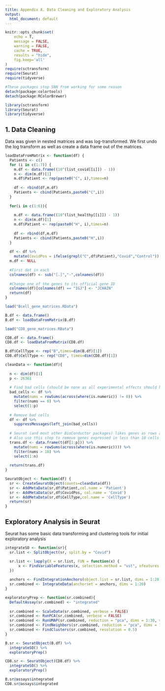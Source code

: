 ```yaml
---
title: Appendix A. Data Cleaning and Exploratory Analysis
output:
  html_document: default
---
```

```r
knitr::opts_chunk$set(
	echo = T,
	message = FALSE,
	warning = FALSE,
	cache = TRUE,
	results = "hide",
	fig.keep='all'
)
require(sctransform)
require(Seurat)
require(tidyverse)

#These packages stop SNN from working for some reason
detach(package:colortools)
detach(package:RColorBrewer)
```

```r
library(sctransform)
library(Seurat)
library(tidyverse)
```


## 1. Data Cleaning
Data was given in nested matrices and was log-transformed.
We first undo the log transform as well as create a data frame out of the matrices.

```r
loadDataFromMatrix <- function(df) {
  Patients <- c()
  for (i in c(1:7)) {
    m.df <- data.frame((10^(list_covid[[i]]) - 1))
    n <- dim(m.df)[1]
    m.df$Patient <- rep(paste0("C", i),times=n)
    
    df <- rbind(df,m.df)
    Patients <- cbind(Patients,paste0("C",i))
  }
  
  for(i in c(1:6)){
    
    m.df <- data.frame((10^(list_healthy[[i]]) - 1))
    n <- dim(m.df)[1]
    m.df$Patient <- rep(paste0("H", i),times=n)
    
    df <- rbind(df,m.df)
    Patients <- cbind(Patients,paste0("H",i))
  }
  
  df <- df %>% 
    mutate(CovidPos = ifelse(grepl("C",df$Patient),"Covid","Control"))
  m.df <- NULL
  
  #First dot in each 
  colnames(df) <- sub("[.]","-",colnames(df))
  
  #Change one of the genes to its official gene ID
  colnames(df)[colnames(df) == "IGJ"] <- "JCHAIN"
  return(df)
}
```

```r
load("Bcell_gene_matrices.RData")

B.df <- data.frame()
B.df <- loadDataFromMatrix(B.df)

load("CD8_gene_matrices.RData")

CD8.df <- data.frame()
CD8.df <- loadDataFromMatrix(CD8.df)
```

```r
B.df$CellType <- rep("B",times=dim(B.df)[1])
CD8.df$CellType <- rep("CD8", times=dim(CD8.df)[1])
```

```r
cleanData <- function(df){
  
  n <- dim(df)[1]
  p <- 26361
  
  # Find bad cells (should be none as all experimental effects should have been accounted for)
  bad_cells <- df %>%
    mutate(nums = rowSums(across(where(is.numeric)) != 0)) %>%
    filter(nums == 0) %>%
    select(1:p)
  
  # Remove bad cells
  df <- df %>% 
    suppressMessages(left_join(bad_cells))
  
  # Seurat (and most other BioConductor packages) likes genes as rows and cells as columns
  # Also use this step to remove genes expressed in less than 10 cells 
  trans.df <- data.frame(t(df[1:p])) %>%
    mutate(nums = rowSums(across(where(is.numeric)))) %>%
    filter(nums > 10) %>%
    select(1:n)
  
  return(trans.df)
}
```

```r
SeuratObject <- function(df) {
  sr <- CreateSeuratObject(counts=cleanData(df))
  sr <- AddMetaData(sr,df$Patient,col.name = 'Patient')
  sr <- AddMetaData(sr,df$CovidPos, col.name = 'Covid')
  sr <- AddMetaData(sr,df$CellType,col.name = 'CellType')
  return(sr)
}
```


## Exploratory Analysis in Seurat
Seurat has some basic data transforming and clustering tools for initial exploratory analysis


```r
integrateSO <- function(sr){
  sr.list <- SplitObject(sr, split.by = "Covid")

  sr.list <- lapply(X = sr.list, FUN = function(x) {
      x <- FindVariableFeatures(x, selection.method = "vst", nfeatures = 3000)
  })
  
  anchors <- FindIntegrationAnchors(object.list = sr.list, dims = 1:20)
  sr.combined <- IntegrateData(anchorset = anchors, dims = 1:20)
}
```


```r
exploratoryPrep <- function(sr.combined){
  DefaultAssay(sr.combined) <- "integrated"
  
  sr.combined <- ScaleData(sr.combined, verbose = FALSE)
  sr.combined <- RunPCA(sr.combined, verbose = FALSE)
  sr.combined <- RunUMAP(sr.combined, reduction = "pca", dims = 1:30, verbose = FALSE)
  sr.combined <- FindNeighbors(sr.combined, reduction = "pca", dims = 1:30)
  sr.combined <- FindClusters(sr.combined, resolution = 0.5)
}
```


```r

B.sr <- SeuratObject(B.df) %>%
  integrateSO() %>%
  exploratoryPrep()

CD8.sr <- SeuratObject(CD8.df) %>%
  integrateSO() %>%
  exploratoryPrep()
```




```r
B.sr@assays$integrated
CD8.sr@assays$integrated
```


